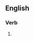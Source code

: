 ==English==

===Verb===
{{head|en|present participle}}

# {{present participle of|acetize|lang=en|nocat=1}}